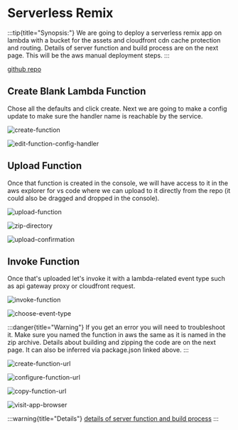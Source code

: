 # Serverless Remix

:::tip{title="Synopsis:"}
We are going to deploy a serverless remix app on lambda with a bucket for the assets and cloudfront cdn cache protection and routing. Details of server function and build process are on the next page. This will be the aws manual deployment steps.
:::

[github repo](https://github.com/bronifty/rspress-blog/tree/main/blog-app-examples/remix-lambda)

## Create Blank Lambda Function

Chose all the defaults and click create. Next we are going to make a config update to make sure the handler name is reachable by the service.

![create-function](./assets/create-function.png)

![edit-function-config-handler](./assets/edit-function-config-handler.png)

## Upload Function

Once that function is created in the console, we will have access to it in the aws explorer for vs code where we can upload to it directly from the repo (it could also be dragged and dropped in the console).

![upload-function](./assets/upload-function.png)

![zip-directory](./assets/zip-directory.png)

![upload-confirmation](./assets/upload-confirmation.png)

## Invoke Function

Once that's uploaded let's invoke it with a lambda-related event type such as api gateway proxy or cloudfront request.

![invoke-function](./assets/invoke-function.png)

![choose-event-type](./assets/choose-event-type.png)

:::danger{title="Warning"}
If you get an error you will need to troubleshoot it. Make sure you named the function in aws the same as it is named in the zip archive. Details about building and zipping the code are on the next page. It can also be inferred via package.json linked above.
:::

![create-function-url](./assets/create-function-url.png)

![configure-function-url](./assets/configure-function-url.png)

![copy-function-url](./assets/copy-function-url.png)

![visit-app-browser](./assets/visit-app-browser.png)

:::warning{title="Details"}
[details of server function and build process](/scenarios/dynamic-hosting/function-details)
:::
